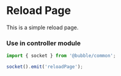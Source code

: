 # Reload Page

This is a simple reload page.

### Use in controller module

```typescript
import { socket } from '@bubble/common';

socket().emit('reloadPage');
```
